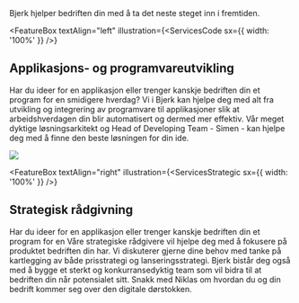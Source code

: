 
<SEO title="Våre tjenester" />

<Heading variant="hero">
  Bjerk hjelper bedriften din med å ta det neste steget inn i fremtiden.
</Heading>

<FeatureBox
  textAlign="left"
  illustration={<ServicesCode sx={{ width: '100%' }} />}
>

## Applikasjons- og programvareutvikling

Har du ideer for en applikasjon eller trenger kanskje bedriften din et program
for en smidigere hverdag? Vi i Bjerk kan hjelpe deg med alt fra utvikling og
integrering av programvare til applikasjoner slik at arbeidshverdagen din blir
automatisert og dermed mer effektiv. Vår meget dyktige løsningsarkitekt og Head
of Developing Team - Simen - kan hjelpe deg med å finne den beste løsningen for
din ide.

</FeatureBox>

![](../assets/services-split.png)

<FeatureBox
  textAlign="right"
  illustration={<ServicesStrategic sx={{ width: '100%' }} />}
>

## Strategisk rådgivning

Har du ideer for en applikasjon eller trenger kanskje bedriften din et
program for en Våre strategiske rådgivere vil hjelpe deg med å fokusere på
produktet bedriften din har. Vi diskuterer gjerne dine behov med tanke på
kartlegging av både prisstrategi og lanseringsstrategi. Bjerk bistår deg
også med å bygge et sterkt og konkurransedyktig team som vil bidra til at
bedriften din når potensialet sitt. Snakk med Niklas om hvordan du og din
bedrift kommer seg over den digitale dørstokken.

</FeatureBox>
